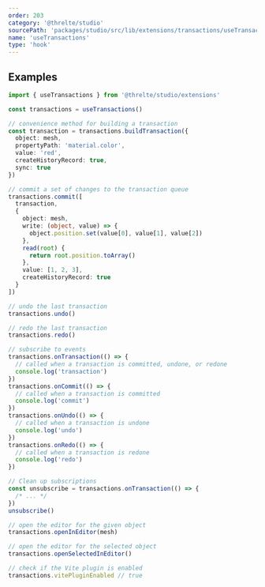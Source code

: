 ```yaml
---
order: 203
category: '@threlte/studio'
sourcePath: 'packages/studio/src/lib/extensions/transactions/useTransactions.ts'
name: 'useTransactions'
type: 'hook'
---
```


## Examples

```ts
import { useTransactions } from '@threlte/studio/extensions'

const transactions = useTransactions()

// convenience method for building a transaction
const transaction = transactions.buildTransaction({
  object: mesh,
  propertyPath: 'material.color',
  value: 'red',
  createHistoryRecord: true,
  sync: true
})

// commit a set of changes to the transaction queue
transactions.commit([
  transaction,
  {
    object: mesh,
    write: (object, value) => {
      object.position.set(value[0], value[1], value[2])
    },
    read(root) {
      return root.position.toArray()
    },
    value: [1, 2, 3],
    createHistoryRecord: true
  }
])

// undo the last transaction
transactions.undo()

// redo the last transaction
transactions.redo()

// subscribe to events
transactions.onTransaction(() => {
  // called when a transaction is committed, undone, or redone
  console.log('transaction')
})
transactions.onCommit(() => {
  // called when a transaction is committed
  console.log('commit')
})
transactions.onUndo(() => {
  // called when a transaction is undone
  console.log('undo')
})
transactions.onRedo(() => {
  // called when a transaction is redone
  console.log('redo')
})

// Clean up subscriptions
const unsubscribe = transactions.onTransaction(() => {
  /* ... */
})
unsubscribe()

// open the editor for the given object
transactions.openInEditor(mesh)

// open the editor for the selected object
transactions.openSelectedInEditor()

// check if the Vite plugin is enabled
transactions.vitePluginEnabled // true
```
